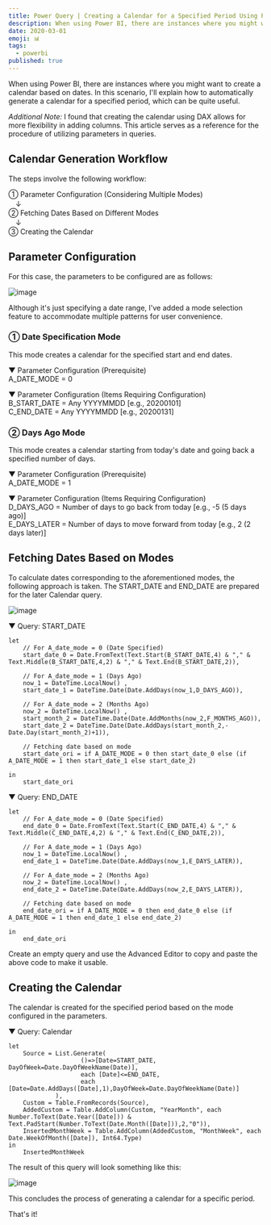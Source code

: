 ```yaml
---
title: Power Query | Creating a Calendar for a Specified Period Using Parameter Configuration (Power BI)
description: When using Power BI, there are instances where you might want to create a calendar based on dates. In this scenario, I'll explain how to automatically generate a calendar for a specified period, which can be quite useful.
date: 2020-03-01
emoji: 📊
tags: 
  - powerbi
published: true
---
```


When using Power BI, there are instances where you might want to create a calendar based on dates. In this scenario, I'll explain how to automatically generate a calendar for a specified period, which can be quite useful.

*Additional Note:*
I found that creating the calendar using DAX allows for more flexibility in adding columns. This article serves as a reference for the procedure of utilizing parameters in queries.

## Calendar Generation Workflow

The steps involve the following workflow:

① Parameter Configuration (Considering Multiple Modes)  
　↓  
② Fetching Dates Based on Different Modes  
　↓  
③ Creating the Calendar  

## Parameter Configuration

For this case, the parameters to be configured are as follows:

![image](/blog/6/create_calendar.png)

Although it's just specifying a date range, I've added a mode selection feature to accommodate multiple patterns for user convenience.

### ① Date Specification Mode

This mode creates a calendar for the specified start and end dates.

▼ Parameter Configuration (Prerequisite)  
A_DATE_MODE = 0  

▼ Parameter Configuration (Items Requiring Configuration)  
B_START_DATE = Any YYYYMMDD [e.g., 20200101]  
C_END_DATE = Any YYYYMMDD [e.g., 20200131]  

### ② Days Ago Mode

This mode creates a calendar starting from today's date and going back a specified number of days.

▼ Parameter Configuration (Prerequisite)  
A_DATE_MODE = 1  

▼ Parameter Configuration (Items Requiring Configuration)  
D_DAYS_AGO = Number of days to go back from today [e.g., -5 (5 days ago)]  
E_DAYS_LATER = Number of days to move forward from today [e.g., 2 (2 days later)]  

## Fetching Dates Based on Modes

To calculate dates corresponding to the aforementioned modes, the following approach is taken. The START_DATE and END_DATE are prepared for the later Calendar query.

![image](/blog/6/template_query.png)

▼ Query: START_DATE

```text
let
    // For A_date_mode = 0 (Date Specified)
    start_date_0 = Date.FromText(Text.Start(B_START_DATE,4) & "," & Text.Middle(B_START_DATE,4,2) & "," & Text.End(B_START_DATE,2)),

    // For A_date_mode = 1 (Days Ago)
    now_1 = DateTime.LocalNow() ,
    start_date_1 = DateTime.Date(Date.AddDays(now_1,D_DAYS_AGO)),

    // For A_date_mode = 2 (Months Ago)
    now_2 = DateTime.LocalNow() ,
    start_month_2 = DateTime.Date(Date.AddMonths(now_2,F_MONTHS_AGO)),
    start_date_2 = DateTime.Date(Date.AddDays(start_month_2,-Date.Day(start_month_2)+1)),

    // Fetching date based on mode
    start_date_ori = if A_DATE_MODE = 0 then start_date_0 else (if A_DATE_MODE = 1 then start_date_1 else start_date_2)

in
    start_date_ori
```

▼ Query: END_DATE

```text
let
    // For A_date_mode = 0 (Date Specified)
    end_date_0 = Date.FromText(Text.Start(C_END_DATE,4) & "," & Text.Middle(C_END_DATE,4,2) & "," & Text.End(C_END_DATE,2)),

    // For A_date_mode = 1 (Days Ago)
    now_1 = DateTime.LocalNow() ,
    end_date_1 = DateTime.Date(Date.AddDays(now_1,E_DAYS_LATER)),

    // For A_date_mode = 2 (Months Ago)
    now_2 = DateTime.LocalNow() ,
    end_date_2 = DateTime.Date(Date.AddDays(now_2,E_DAYS_LATER)),

    // Fetching date based on mode
    end_date_ori = if A_DATE_MODE = 0 then end_date_0 else (if A_DATE_MODE = 1 then end_date_1 else end_date_2)

in
    end_date_ori
```

Create an empty query and use the Advanced Editor to copy and paste the above code to make it usable.

## Creating the Calendar

The calendar is created for the specified period based on the mode configured in the parameters.

▼ Query: Calendar

```text
let
    Source = List.Generate(
                    ()=>[Date=START_DATE, DayOfWeek=Date.DayOfWeekName(Date)],
                    each [Date]<=END_DATE,
                    each [Date=Date.AddDays([Date],1),DayOfWeek=Date.DayOfWeekName(Date)]
             ),
    Custom = Table.FromRecords(Source),
    AddedCustom = Table.AddColumn(Custom, "YearMonth", each Number.ToText(Date.Year([Date])) & Text.PadStart(Number.ToText(Date.Month([Date])),2,"0")),
    InsertedMonthWeek = Table.AddColumn(AddedCustom, "MonthWeek", each Date.WeekOfMonth([Date]), Int64.Type)
in
    InsertedMonthWeek
```

The result of this query will look something like this:

![image](/blog/6/calendar_sample.png)

This concludes the process of generating a calendar for a specific period.

That's it!
